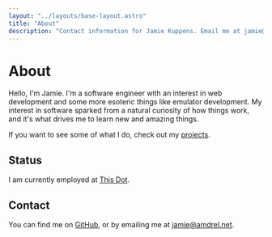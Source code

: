 ```yaml
---
layout: "../layouts/base-layout.astro"
title: "About"
description: "Contact information for Jamie Kuppens. Email me at jamie@amdrel.net."
---
```


# About

Hello, I'm Jamie. I'm a software engineer with an interest in web development
and some more esoteric things like emulator development. My interest in software
sparked from a natural curiosity of how things work, and it's what drives me to
learn new and amazing things.

If you want to see some of what I do, check out my [projects](/projects).

## Status

I am currently employed at [This Dot](https://thisdot.co/).

## Contact

You can find me on [GitHub](https://github.com/Amdrel), or by emailing me at
[jamie@amdrel.net](mailto:jamie@amdrel.net).
